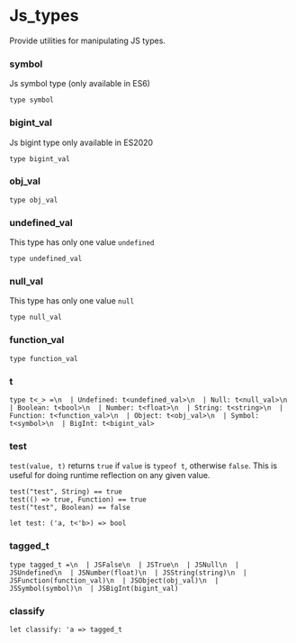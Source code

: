 # Js_types

Provide utilities for manipulating JS types.

### symbol
Js symbol type (only available in ES6)

```res sig
type symbol
```

### bigint_val
Js bigint type only available in ES2020

```res sig
type bigint_val
```

### obj_val


```res sig
type obj_val
```

### undefined_val
This type has only one value `undefined`

```res sig
type undefined_val
```

### null_val
This type has only one value `null`

```res sig
type null_val
```

### function_val


```res sig
type function_val
```

### t


```res sig
type t<_> =\n  | Undefined: t<undefined_val>\n  | Null: t<null_val>\n  | Boolean: t<bool>\n  | Number: t<float>\n  | String: t<string>\n  | Function: t<function_val>\n  | Object: t<obj_val>\n  | Symbol: t<symbol>\n  | BigInt: t<bigint_val>
```

### test
`test(value, t)` returns `true` if `value` is `typeof t`, otherwise `false`.
   This is useful for doing runtime reflection on any given value.

   ```res example
   test("test", String) == true
   test(() => true, Function) == true
   test("test", Boolean) == false
   ```

```res sig
let test: ('a, t<'b>) => bool
```

### tagged_t


```res sig
type tagged_t =\n  | JSFalse\n  | JSTrue\n  | JSNull\n  | JSUndefined\n  | JSNumber(float)\n  | JSString(string)\n  | JSFunction(function_val)\n  | JSObject(obj_val)\n  | JSSymbol(symbol)\n  | JSBigInt(bigint_val)
```

### classify


```res sig
let classify: 'a => tagged_t
```
